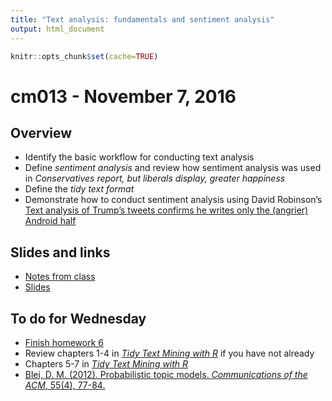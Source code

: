 ```yaml
---
title: "Text analysis: fundamentals and sentiment analysis"
output: html_document
---
```


```r
knitr::opts_chunk$set(cache=TRUE)
```

# cm013 - November 7, 2016

## Overview

* Identify the basic workflow for conducting text analysis
* Define *sentiment analysis* and review how sentiment analysis was used in *Conservatives report, but liberals display, greater happiness*
* Define the *tidy text format*
* Demonstrate how to conduct sentiment analysis using David Robinson's [Text analysis of Trump's tweets confirms he writes only the (angrier) Android half](http://varianceexplained.org/r/trump-tweets/)

## Slides and links

* [Notes from class](text01.html)
* [Slides](extras/cm013_slides.html)

## To do for Wednesday

* [Finish homework 6](hw06-webdata.html)
* Review chapters 1-4 in [*Tidy Text Mining with R*](http://tidytextmining.com/) if you have not already
* Chapters 5-7 in [*Tidy Text Mining with R*](http://tidytextmining.com/)
* [Blei, D. M. (2012). Probabilistic topic models. *Communications of the ACM*, 55(4), 77-84.](http://delivery.acm.org.proxy.uchicago.edu/10.1145/2140000/2133826/p77-blei.pdf)

